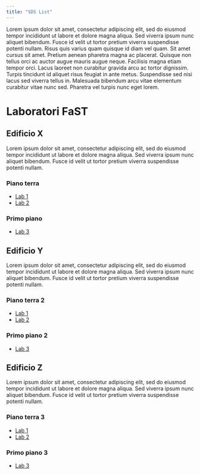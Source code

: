 ```yaml
---
title: "SDS List"
---
```


Lorem ipsum dolor sit amet, consectetur adipiscing elit, sed do eiusmod tempor incididunt ut labore et dolore magna aliqua. Sed viverra ipsum nunc aliquet bibendum. Fusce id velit ut tortor pretium viverra suspendisse potenti nullam. Risus quis varius quam quisque id diam vel quam. Sit amet cursus sit amet. Pretium aenean pharetra magna ac placerat. Quisque non tellus orci ac auctor augue mauris augue neque. Facilisis magna etiam tempor orci. Lacus laoreet non curabitur gravida arcu ac tortor dignissim. Turpis tincidunt id aliquet risus feugiat in ante metus. Suspendisse sed nisi lacus sed viverra tellus in. Malesuada bibendum arcu vitae elementum curabitur vitae nunc sed. Pharetra vel turpis nunc eget lorem.

# Laboratori FaST

## Edificio X

Lorem ipsum dolor sit amet, consectetur adipiscing elit, sed do eiusmod tempor incididunt ut labore et dolore magna aliqua. Sed viverra ipsum nunc aliquet bibendum. Fusce id velit ut tortor pretium viverra suspendisse potenti nullam.

### Piano terra

-   [Lab 1](lab1.qmd)
-   [Lab 2](lab2.qmd)

### Primo piano

-   [Lab 3](lab3.qmd)

## Edificio Y

Lorem ipsum dolor sit amet, consectetur adipiscing elit, sed do eiusmod tempor incididunt ut labore et dolore magna aliqua. Sed viverra ipsum nunc aliquet bibendum. Fusce id velit ut tortor pretium viverra suspendisse potenti nullam.

### Piano terra 2

-   [Lab 1](lab1.qmd)
-   [Lab 2](lab2.qmd)

### Primo piano 2

-   [Lab 3](lab3.qmd)

## Edificio Z

Lorem ipsum dolor sit amet, consectetur adipiscing elit, sed do eiusmod tempor incididunt ut labore et dolore magna aliqua. Sed viverra ipsum nunc aliquet bibendum. Fusce id velit ut tortor pretium viverra suspendisse potenti nullam.

### Piano terra 3

-   [Lab 1](lab1.qmd)
-   [Lab 2](lab2.qmd)

### Primo piano 3

-   [Lab 3](lab3.qmd)
